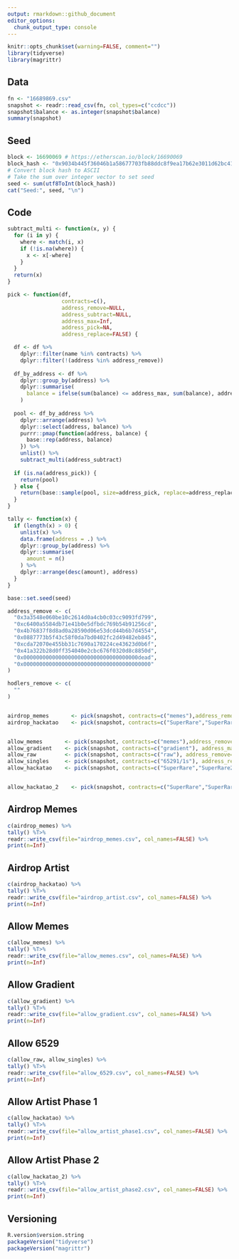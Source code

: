 ```yaml
---
output: rmarkdown::github_document
editor_options: 
  chunk_output_type: console
---
```


<!-- README.md is generated from README.Rmd. Please edit that file -->

```r
knitr::opts_chunk$set(warning=FALSE, comment="")
library(tidyverse)
library(magrittr)
```

## Data
```r
fn <- "16689869.csv"
snapshot <- readr::read_csv(fn, col_types=c("ccdcc"))
snapshot$balance <- as.integer(snapshot$balance)
summary(snapshot)
```

## Seed
```r
block <- 16690069 # https://etherscan.io/block/16690069
block_hash <- "0x9034b445f36046b1a58677703fb88ddc8f9ea17b62e3011d62bc41a0d10793fd"
# Convert block hash to ASCII
# Take the sum over integer vector to set seed
seed <- sum(utf8ToInt(block_hash))
cat("Seed:", seed, "\n")
```

## Code
```r
subtract_multi <- function(x, y) {
  for (i in y) {
    where <- match(i, x)
    if (!is.na(where)) {
      x <- x[-where]
    }
  }
  return(x)
}

pick <- function(df,
                 contracts=c(),
                 address_remove=NULL,
                 address_subtract=NULL,
                 address_max=Inf,
                 address_pick=NA,
                 address_replace=FALSE) {

  df <- df %>%
    dplyr::filter(name %in% contracts) %>%
    dplyr::filter(!(address %in% address_remove))
  
  df_by_address <- df %>%
    dplyr::group_by(address) %>%
    dplyr::summarise(
      balance = ifelse(sum(balance) <= address_max, sum(balance), address_max)
    )
  
  pool <- df_by_address %>%
    dplyr::arrange(address) %>%
    dplyr::select(address, balance) %>%
    purrr::pmap(function(address, balance) {
      base::rep(address, balance)
    }) %>%
    unlist() %>%
    subtract_multi(address_subtract)
  
  if (is.na(address_pick)) {
    return(pool)
  } else {
    return(base::sample(pool, size=address_pick, replace=address_replace))
  }
}

tally <- function(x) {
  if (length(x) > 0) {
    unlist(x) %>%
    data.frame(address = .) %>%
    dplyr::group_by(address) %>%
    dplyr::summarise(
      amount = n()
    ) %>%
    dplyr::arrange(desc(amount), address)
  }
}
```

```r
base::set.seed(seed)

address_remove <- c(
  "0x3a3548e060be10c2614d0a4cb0c03cc9093fd799",
  "0xc6400a5584db71e41b0e5dfbdc769b54b91256cd",
  "0x4b76837f8d8ad0a28590d06e53dcd44b6b7d4554",
  "0x0887773b5f43c58f0da7bd0402fc2d49482eb845",
  "0xcda72070e455bb31c7690a170224ce43623d0b6f",
  "0x41a322b28d0ff354040e2cbc676f0320d8c8850d",
  "0x000000000000000000000000000000000000dead",
  "0x0000000000000000000000000000000000000000"  
)

hodlers_remove <- c(
  ""
)


airdrop_memes       <- pick(snapshot, contracts=c("memes"),address_remove=address_remove, address_pick=42,address_max=1)
airdrop_hackatao    <- pick(snapshot, contracts=c("SuperRare","SuperRare2","QueensKings","QueensKingsLAB","MakersPlace","MakersPlace2","HackataoOnChain","PixelChain","PixelChain2","OpenSea","Hackatao","Asyncart","KnownOrigin","KnownOrigin2","KnownOrigin3","Voxels","SuperRareEditions","MakersPlace3Editions","HackataoOnChainEditions","OpenSeaEditions","HackataoEditions","KnownOriginEditions","KnownOriginEditions2","KnownOriginEditions3","heroines","NiftyGateway"), address_remove=address_remove,address_pick=42,address_max=1)


allow_memes       <- pick(snapshot, contracts=c("memes"),address_remove=address_remove,address_subtract=airdrop_memes,address_max=1)
allow_gradient    <- pick(snapshot, contracts=c("gradient"), address_max=1)
allow_raw         <- pick(snapshot, contracts=c("raw"), address_remove=address_remove,address_max=1)
allow_singles     <- pick(snapshot, contracts=c("65291/1s"), address_remove=address_remove,address_max=1)
allow_hackatao    <- pick(snapshot, contracts=c("SuperRare","SuperRare2","QueensKings","QueensKingsLAB","MakersPlace","MakersPlace2","HackataoOnChain","PixelChain","PixelChain2","OpenSea","Hackatao","Asyncart","KnownOrigin","KnownOrigin2","KnownOrigin3","Voxels","SuperRareEditions","MakersPlace3Editions","HackataoOnChainEditions","OpenSeaEditions","HackataoEditions","KnownOriginEditions","KnownOriginEditions2","KnownOriginEditions3","heroines","NiftyGateway"), address_remove=address_remove, address_subtract=airdrop_hackatao,address_pick=250,address_max=1)


allow_hackatao_2    <- pick(snapshot, contracts=c("SuperRare","SuperRare2","QueensKings","QueensKingsLAB","MakersPlace","MakersPlace2","HackataoOnChain","PixelChain","PixelChain2","OpenSea","Hackatao","Asyncart","KnownOrigin","KnownOrigin2","KnownOrigin3","Voxels","SuperRareEditions","MakersPlace3Editions","HackataoOnChainEditions","OpenSeaEditions","HackataoEditions","KnownOriginEditions","KnownOriginEditions2","KnownOriginEditions3","heroines"), address_remove=address_remove, address_subtract=allow_hackatao,address_pick=200,address_max=1)


```



## Airdrop Memes
```r
c(airdrop_memes) %>%
tally() %T>%
readr::write_csv(file="airdrop_memes.csv", col_names=FALSE) %>%
print(n=Inf)
```


## Airdrop Artist
```r
c(airdrop_hackatao) %>%
tally() %T>%
readr::write_csv(file="airdrop_artist.csv", col_names=FALSE) %>%
print(n=Inf)
```


## Allow Memes
```r
c(allow_memes) %>%
tally() %T>%
readr::write_csv(file="allow_memes.csv", col_names=FALSE) %>%
print(n=Inf)
```


## Allow Gradient
```r
c(allow_gradient) %>%
tally() %T>%
readr::write_csv(file="allow_gradient.csv", col_names=FALSE) %>%
print(n=Inf)
```


## Allow 6529
```r
c(allow_raw, allow_singles) %>%
tally() %T>%
readr::write_csv(file="allow_6529.csv", col_names=FALSE) %>%
print(n=Inf)
```


## Allow Artist Phase 1
```r
c(allow_hackatao) %>%
tally() %T>%
readr::write_csv(file="allow_artist_phase1.csv", col_names=FALSE) %>%
print(n=Inf)
```


## Allow Artist Phase 2
```r
c(allow_hackatao_2) %>%
tally() %T>%
readr::write_csv(file="allow_artist_phase2.csv", col_names=FALSE) %>%
print(n=Inf)
```


## Versioning
```r
R.version$version.string
packageVersion("tidyverse")
packageVersion("magrittr")
```
